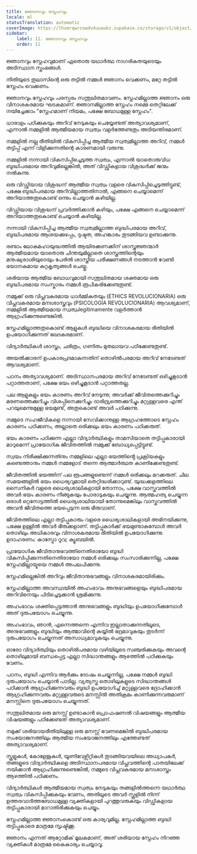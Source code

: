```yaml
---
title: ജ്ഞാനവും സ്നേഹവും
locale: ml
statusTranslation: automatic
coverImage: https://lhvmrqwrcowdvduuaukz.supabase.co/storage/v1/object/public/strapi-uploads/small_cover-educacion-fundamental.webp-2d51a7828a2b1309555be27f7e2a61a0.webp
sidebar:
    label: 11. ജ്ഞാനവും സ്നേഹവും
    order: 11
---
```

ജ്ഞാനവും സ്നേഹവുമാണ് ഏതൊരു യഥാർത്ഥ നാഗരികതയുടെയും അടിസ്ഥാന സ്തംഭങ്ങൾ.

നീതിയുടെ തുലാസിന്റെ ഒരു തട്ടിൽ നമ്മൾ ജ്ഞാനം വെക്കണം, മറ്റേ തട്ടിൽ സ്നേഹം വെക്കണം.

ജ്ഞാനവും സ്നേഹവും പരസ്പരം സന്തുലിതമാവണം. സ്നേഹമില്ലാത്ത ജ്ഞാനം ഒരു വിനാശകരമായ ഘടകമാണ്. ജ്ഞാനമില്ലാത്ത സ്നേഹം നമ്മെ തെറ്റിലേക്ക് നയിച്ചേക്കാം "സ്നേഹമാണ് നിയമം, പക്ഷേ ബോധമുള്ള സ്നേഹം".

ധാരാളം പഠിക്കുകയും അറിവ് നേടുകയും ചെയ്യേണ്ടത് അത്യാവശ്യമാണ്, എന്നാൽ നമ്മളിൽ ആത്മീയമായ സ്വത്വം വളർത്തേണ്ടതും അടിയന്തിരമാണ്.

നമ്മളിൽ നല്ല രീതിയിൽ വികസിപ്പിച്ച ആത്മീയ സ്വത്വമില്ലാത്ത അറിവ്, നമ്മൾ തട്ടിപ്പ് എന്ന് വിളിക്കുന്നതിന്റെ കാരണമായി വരുന്നു.

നമ്മളിൽ നന്നായി വികസിപ്പിച്ചെടുത്ത സ്വത്വം, എന്നാൽ യാതൊരുവിധ ബുദ്ധിപരമായ അറിവുമില്ലെങ്കിൽ, അത് വിഡ്ഢികളായ വിശുദ്ധർക്ക് ജന്മം നൽകുന്നു.

ഒരു വിഡ്ഢിയായ വിശുദ്ധന് ആത്മീയ സ്വത്വം വളരെ വികസിപ്പിച്ചെടുത്തിട്ടുണ്ട്, പക്ഷേ ബുദ്ധിപരമായ അറിവില്ലാത്തതിനാൽ, എങ്ങനെ ചെയ്യാമെന്ന് അറിയാത്തതുകൊണ്ട് ഒന്നും ചെയ്യാൻ കഴിയില്ല.

വിഡ്ഢിയായ വിശുദ്ധന് പ്രവർത്തിക്കാൻ കഴിയും, പക്ഷേ എങ്ങനെ ചെയ്യാമെന്ന് അറിയാത്തതുകൊണ്ട് ചെയ്യാൻ കഴിയില്ല.

നന്നായി വികസിപ്പിച്ച ആത്മീയ സ്വത്വമില്ലാത്ത ബുദ്ധിപരമായ അറിവ്, ബുദ്ധിപരമായ ആശയക്കുഴപ്പം, ദുഷ്ടത, അഹങ്കാരം തുടങ്ങിയവ ഉണ്ടാക്കുന്നു.

രണ്ടാം ലോകമഹായുദ്ധത്തിൽ ആയിരക്കണക്കിന് ശാസ്ത്രജ്ഞന്മാർ ആത്മീയമായ യാതൊരു ചിന്തയുമില്ലാതെ ശാസ്ത്രത്തിന്റെയും മനുഷ്യരാശിയുടെയും പേരിൽ ശാസ്ത്രീയ പരീക്ഷണങ്ങൾ നടത്താൻ വേണ്ടി ഭയാനകമായ കുറ്റകൃത്യങ്ങൾ ചെയ്തു.

ശരിയായ ആത്മീയ ബോധവുമായി സന്തുലിതമായ ശക്തമായ ഒരു ബുദ്ധിപരമായ സംസ്കാരം നമ്മൾ രൂപീകരിക്കേണ്ടതുണ്ട്.

നമ്മുക്ക് ഒരു വിപ്ലവകരമായ ധാർമ്മികതയും (ETHICS REVOLUCIONARIA) ഒരു വിപ്ലവകരമായ മനഃശാസ്ത്രവും (PSICOLOGÍA REVOLUCIONARIA) ആവശ്യമാണ്, നമ്മളിൽ ആത്മീയമായ സ്വത്വംlegítimamente വളർത്താൻ ആഗ്രഹിക്കുന്നുണ്ടെങ്കിൽ.

സ്നേഹമില്ലാത്തതുകൊണ്ട് ആളുകൾ ബുദ്ധിയെ വിനാശകരമായ രീതിയിൽ ഉപയോഗിക്കുന്നത് ഖേദകരമാണ്.

വിദ്യാർത്ഥികൾ ശാസ്ത്രം, ചരിത്രം, ഗണിതം മുതലായവ പഠിക്കേണ്ടതുണ്ട്.

അയൽക്കാരന് ഉപകാരപ്രദമാകുന്നതിന് തൊഴിൽപരമായ അറിവ് നേടേണ്ടത് ആവശ്യമാണ്.

പഠനം അത്യാവശ്യമാണ്. അടിസ്ഥാനപരമായ അറിവ് നേടേണ്ടത് ഒഴിച്ചുകൂടാൻ പറ്റാത്തതാണ്, പക്ഷേ ഭയം ഒഴിച്ചുകൂടാൻ പറ്റാത്തതല്ല.

പല ആളുകളും ഭയം കാരണം അറിവ് നേടുന്നു; അവർക്ക് ജീവിതത്തെക്കുറിച്ചും മരണത്തെക്കുറിച്ചും വിശപ്പിനെക്കുറിച്ചും ദാരിദ്ര്യത്തെക്കുറിച്ചും മറ്റുള്ളവരെ എന്ത് പറയുമെന്നുമുള്ള ഭയമുണ്ട്, അതുകൊണ്ട് അവർ പഠിക്കുന്നു.

നമ്മുടെ സഹജീവികളെ നന്നായി സേവിക്കാനുള്ള ആഗ്രഹത്തോടെ സ്നേഹം കാരണം പഠിക്കണം, അല്ലാതെ ഒരിക്കലും ഭയം കാരണം പഠിക്കരുത്.

ഭയം കാരണം പഠിക്കുന്ന എല്ലാ വിദ്യാർത്ഥികളും താമസിയാതെ തട്ടിപ്പുകാരായി മാറുമെന്ന് പ്രായോഗിക ജീവിതത്തിൽ നമ്മുക്ക് ബോധ്യപ്പെട്ടിട്ടുണ്ട്.

സ്വയം നിരീക്ഷിക്കുന്നതിനും നമ്മളിലെ എല്ലാ ഭയത്തിൻ്റെ പ്രക്രിയകളും കണ്ടെത്താനും നമ്മൾ നമ്മളോട് തന്നെ ആത്മാർത്ഥത കാണിക്കേണ്ടതുണ്ട്.

ജീവിതത്തിൽ ഭയത്തിന് പല രൂപങ്ങളുണ്ടെന്ന് നമ്മൾ ഒരിക്കലും മറക്കരുത്. ചില സമയങ്ങളിൽ ഭയം ധൈര്യവുമായി തെറ്റിദ്ധരിക്കാറുണ്ട്. യുദ്ധക്കളത്തിലെ സൈനികർ വളരെ ധൈര്യശാലികളായി തോന്നാം, പക്ഷേ വാസ്തവത്തിൽ അവർ ഭയം കാരണം നീങ്ങുകയും പോരാടുകയും ചെയ്യുന്നു. ആത്മഹത്യ ചെയ്യുന്ന ഒരാൾ ഒറ്റനോട്ടത്തിൽ ധൈര്യശാലിയായി തോന്നുമെങ്കിലും വാസ്തവത്തിൽ അവൻ ജീവിതത്തെ ഭയപ്പെടുന്ന ഒരു ഭീരുവാണ്.

ജീവിതത്തിലെ എല്ലാ തട്ടിപ്പുകാരും വളരെ ധൈര്യശാലികളായി അഭിനയിക്കുന്നു, പക്ഷേ ഉള്ളിൽ അവർ ഭീരുക്കളാണ്. തട്ടിപ്പുകാർക്ക് ഭയമുണ്ടാകുമ്പോൾ അവർ തൊഴിലും അധികാരവും വിനാശകരമായ രീതിയിൽ ഉപയോഗിക്കുന്നു. ഉദാഹരണം: കാസ്ട്രോ റൂവ; ക്യൂബയിൽ.

പ്രായോഗിക ജീവിതാനുഭവത്തിനെതിരായോ ബുദ്ധി വികസിപ്പിക്കുന്നതിനെതിരായോ നമ്മൾ ഒരിക്കലും സംസാരിക്കുന്നില്ല, പക്ഷേ സ്നേഹമില്ലായ്മയെ നമ്മൾ അപലപിക്കുന്നു.

സ്നേഹമില്ലെങ്കിൽ അറിവും ജീവിതാനുഭവങ്ങളും വിനാശകരമായിരിക്കും.

സ്നേഹമില്ലാത്ത അവസ്ഥയിൽ അഹംഭാവം അനുഭവങ്ങളെയും ബുദ്ധിപരമായ അറിവിനെയും പിടിച്ചെടുക്കാൻ ശ്രമിക്കുന്നു.

അഹംഭാവം ശക്തിപ്പെടുത്താൻ അനുഭവങ്ങളും ബുദ്ധിയും ഉപയോഗിക്കുമ്പോൾ അത് ദുരുപയോഗം ചെയ്യുന്നു.

അഹംഭാവം, ഞാൻ, എന്നെത്തന്നെ എന്നിവ ഇല്ലാതാക്കുന്നതിലൂടെ, അനുഭവങ്ങളും ബുദ്ധിയും ആത്മാവിന്റെ കയ്യിൽ ഭദ്രമാവുകയും തുടർന്ന് ദുരുപയോഗം ചെയ്യുന്നത് അസാധ്യമാവുകയും ചെയ്യുന്നു.

ഓരോ വിദ്യാർത്ഥിയും തൊഴിൽപരമായ വഴിയിലൂടെ സഞ്ചരിക്കുകയും അവന്റെ തൊഴിലുമായി ബന്ധപ്പെട്ട എല്ലാ സിദ്ധാന്തങ്ങളും ആഴത്തിൽ പഠിക്കുകയും വേണം.

പഠനം, ബുദ്ധി എന്നിവ ആർക്കും ദോഷം ചെയ്യുന്നില്ല, പക്ഷേ നമ്മൾ ബുദ്ധി ദുരുപയോഗം ചെയ്യാൻ പാടില്ല. വ്യത്യസ്ത തൊഴിലുകളുടെ സിദ്ധാന്തങ്ങൾ പഠിക്കാൻ ആഗ്രഹിക്കുന്നവരും ബുദ്ധി ഉപയോഗിച്ച് മറ്റുള്ളവരെ ദ്രോഹിക്കാൻ ആഗ്രഹിക്കുന്നവരും മറ്റുള്ളവരുടെ മനസ്സിൽ അതിക്രമം കാണിക്കുന്നവരുമാണ് മനസ്സിനെ ദുരുപയോഗം ചെയ്യുന്നത്.

സന്തുലിതമായ ഒരു മനസ്സ് ഉണ്ടാകാൻ പ്രൊഫഷണൽ വിഷയങ്ങളും ആത്മീയ വിഷയങ്ങളും പഠിക്കേണ്ടത് അത്യാവശ്യമാണ്.

നമുക്ക് ശരിയായരീതിയിലുള്ള ഒരു മനസ്സ് വേണമെങ്കിൽ ബുദ്ധിപരമായ സംയോജനത്തിലും ആത്മീയ സംയോജനത്തിലും എത്തേണ്ടത് അത്യാവശ്യമാണ്.

സ്കൂളുകൾ, കോളേജുകൾ, യൂണിവേഴ്സിറ്റികൾ തുടങ്ങിയവയിലെ അധ്യാപകർ, തങ്ങളുടെ വിദ്യാർത്ഥികളെ അടിസ്ഥാനപരമായ വിപ്ലവത്തിന്റെ പാതയിലേക്ക് നയിക്കാൻ ആഗ്രഹിക്കുന്നുണ്ടെങ്കിൽ, നമ്മുടെ വിപ്ലവകരമായ മനഃശാസ്ത്രം ആഴത്തിൽ പഠിക്കണം.

വിദ്യാർത്ഥികൾ ആത്മീയമായ സ്വത്വം നേടുകയും തങ്ങളിൽത്തന്നെ യഥാർത്ഥ സ്വത്വം വികസിപ്പിക്കുകയും വേണം, അതിലൂടെ അവർ സ്കൂളിൽ നിന്ന് ഉത്തരവാദിത്തബോധമുള്ള വ്യക്തികളായി പുറത്തുവരുകയും വിഡ്ഢികളായ തട്ടിപ്പുകാരായി മാറാതിരിക്കുകയും ചെയ്യും.

സ്നേഹമില്ലാത്ത ജ്ഞാനംകൊണ്ട് ഒരു കാര്യവുമില്ല. സ്നേഹമില്ലാത്ത ബുദ്ധി തട്ടിപ്പുകാരെ മാത്രമേ സൃഷ്ടിക്കൂ.

ജ്ഞാനം എന്നത് ആറ്റോമിക് മൂലകമാണ്, അത് ശരിയായ സ്നേഹം നിറഞ്ഞ വ്യക്തികൾ മാത്രമേ കൈകാര്യം ചെയ്യാവൂ.
